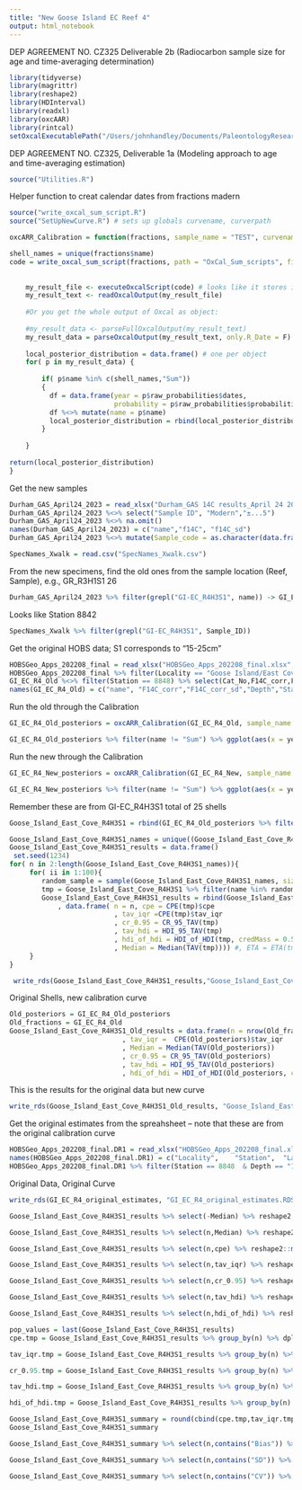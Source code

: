 ```yaml
---
title: "New Goose Island EC Reef 4"
output: html_notebook
---
```


DEP AGREEMENT NO. CZ325 Deliverable 2b (Radiocarbon sample size for age and time-averaging determination)
```r
library(tidyverse)
library(magrittr)
library(reshape2)
library(HDInterval)
library(readxl)
library(oxcAAR)
library(rintcal)
setOxcalExecutablePath("/Users/johnhandley/Documents/PaleontologyResearch/Oysters/HOBS/Contract work/OxCal/bin/OxCalMac")
```

DEP AGREEMENT NO. CZ325, Deliverable 1a (Modeling approach to age and time-averaging estimation)
```r
source("Utilities.R")
```


Helper function to creat calendar dates from fractions madern
```r
source("write_oxcal_sum_script.R")
source("SetUpNewCurve.R") # sets up globals curvename, curverpath

oxcARR_Calibration = function(fractions, sample_name = "TEST", curvename = "HOBS_14C_CalCurve_PredictedVals_20230524",curvepath = "/Users/johnhandley/Documents/PaleontologyResearch/Oysters/HOBS/Contract work/Comparisons/Kowalewski_NP/Curves/HOBS_14C_CalCurve_PredictedVals_20230524.14c"){

shell_names = unique(fractions$name)
code = write_oxcal_sum_script(fractions, path = "OxCal_Sum_scripts", filename = sample_name,curvename = curvename,curvepath = curvepath)
    
    
    my_result_file <- executeOxcalScript(code) # looks like it stores it in JSON
    my_result_text <- readOxcalOutput(my_result_file)
    
    #Or you get the whole output of Oxcal as object:
    
    #my_result_data <- parseFullOxcalOutput(my_result_text)
    my_result_data = parseOxcalOutput(my_result_text, only.R_Date = F)
    
    local_posterior_distribution = data.frame() # one per object
    for( p in my_result_data) {
      
        if( p$name %in% c(shell_names,"Sum"))
        {
          df = data.frame(year = p$raw_probabilities$dates,
                          probability = p$raw_probabilities$probabilities/sum( p$raw_probabilities$probabilities))
          df %<>% mutate(name = p$name)
          local_posterior_distribution = rbind(local_posterior_distribution, df)
        }
      
    }
    
return(local_posterior_distribution)
}
```

Get the new samples

```r
Durham_GAS_April24_2023 = read_xlsx("Durham_GAS 14C results_April 24 2023.xlsx", skip = 1)
Durham_GAS_April24_2023 %<>% select("Sample ID", "Modern","±...5")
Durham_GAS_April24_2023 %<>% na.omit()
names(Durham_GAS_April24_2023) = c("name","f14C", "f14C_sd")
Durham_GAS_April24_2023 %<>% mutate(Sample_code = as.character(data.frame(strsplit(name, " "))[1,]))
```

```r
SpecNames_Xwalk = read.csv("SpecNames_Xwalk.csv")
```

From the new  specimens, find the old ones from the sample location (Reef, Sample), e.g., GR_R3H1S1 26
```r
Durham_GAS_April24_2023 %>% filter(grepl("GI-EC_R4H3S1", name)) -> GI_EC_R4_New
```

Looks like Station 8842
```r
SpecNames_Xwalk %>% filter(grepl("GI-EC_R4H3S1", Sample_ID))
```

Get the original HOBS data; S1 corresponds to "15-25cm"
```r
HOBSGeo_Apps_202208_final = read_xlsx("HOBSGeo_Apps_202208_final.xlsx", sheet = "DR3", skip = 31 )
HOBSGeo_Apps_202208_final %>% filter(Locality == "Goose Island/East Cove" & Depth == "15-25cm") -> GI_EC_R4_Old
GI_EC_R4_Old %<>% filter(Station == 8848) %>% select(Cat_No,F14C_corr,F14C_corr_sd,Depth,Station)
names(GI_EC_R4_Old) = c("name", "F14C_corr","F14C_corr_sd","Depth","Station")
```

Run the old through the Calibration
```r
GI_EC_R4_Old_posteriors = oxcARR_Calibration(GI_EC_R4_Old, sample_name = "GI_EC_R4_Old")
```

```r
GI_EC_R4_Old_posteriors %>% filter(name != "Sum") %>% ggplot(aes(x = year, y = probability, color = name)) + geom_line(show.legend = FALSE) + xlim(c(1900,2020))
```

Run the new through the Calibration
```r
GI_EC_R4_New_posteriors = oxcARR_Calibration(GI_EC_R4_New, sample_name = "GI_EC_R4_New")
```

```r
GI_EC_R4_New_posteriors %>% filter(name != "Sum") %>% ggplot(aes(x = year, y = probability, color = name)) + geom_line(show.legend = FALSE)+ xlim(c(1950,2020))
```
Remember these are from GI-EC_R4H3S1
total of 25 shells
```r
Goose_Island_East_Cove_R4H3S1 = rbind(GI_EC_R4_Old_posteriors %>% filter(name != "Sum"),GI_EC_R4_New_posteriors %>% filter(name != "Sum"))
```

```r
Goose_Island_East_Cove_R4H3S1_names = unique((Goose_Island_East_Cove_R4H3S1  %>% select(name))$name) 
Goose_Island_East_Cove_R4H3S1_results = data.frame()
 set.seed(1234)
for( n in 2:length(Goose_Island_East_Cove_R4H3S1_names)){
     for( ii in 1:100){
        random_sample = sample(Goose_Island_East_Cove_R4H3S1_names, size = n, replace = FALSE)
        tmp = Goose_Island_East_Cove_R4H3S1 %>% filter(name %in% random_sample)
        Goose_Island_East_Cove_R4H3S1_results = rbind(Goose_Island_East_Cove_R4H3S1_results
            , data.frame( n = n, cpe = CPE(tmp)$cpe
                          , tav_iqr =CPE(tmp)$tav_iqr
                          , cr_0.95 = CR_95_TAV(tmp)
                          , tav_hdi = HDI_95_TAV(tmp)
                          , hdi_of_hdi = HDI_of_HDI(tmp, credMass = 0.5)
                          , Median = Median(TAV(tmp)))) #, ETA = ETA(tmp) ))
     }
}

```

```r
 write_rds(Goose_Island_East_Cove_R4H3S1_results,"Goose_Island_East_Cove_R4H3S1_results.RDS")
```
Original Shells, new calibration curve
```r
Old_posteriors = GI_EC_R4_Old_posteriors
Old_fractions = GI_EC_R4_Old
Goose_Island_East_Cove_R4H3S1_Old_results = data.frame(n = nrow(Old_fractions), cpe = CPE(Old_posteriors)$cpe
                            , tav_iqr =  CPE(Old_posteriors)$tav_iqr
                            , Median = Median(TAV(Old_posteriors))
                            , cr_0.95 = CR_95_TAV(Old_posteriors)
                            , tav_hdi = HDI_95_TAV(Old_posteriors)
                            , hdi_of_hdi = HDI_of_HDI(Old_posteriors, credMass = 0.5))
```
This is the results for the original data but new curve
```r
write_rds(Goose_Island_East_Cove_R4H3S1_Old_results, "Goose_Island_East_Cove_R4H3S1_Old_Data_New_Curve_results.RDS")
```


Get the original estimates from the spreahsheet -- note that these are from the original calibration curve
```r
HOBSGeo_Apps_202208_final.DR1 = read_xlsx("HOBSGeo_Apps_202208_final.xlsx", sheet = "DR1", skip = 21 )
names(HOBSGeo_Apps_202208_final.DR1) = c("Locality",	"Station",	"Lat",	"Lon",	"IGSN",	"Depth",	"N", "Median",	"Min",	"Max","IQR_AER",	"IQR_TAV",	"IQR_CPE")
HOBSGeo_Apps_202208_final.DR1 %>% filter(Station == 8848  & Depth == "15-25cm" ) %>% select(N, Median,IQR_TAV,IQR_CPE) %>% data.frame() -> GI_EC_R4_original_estimates

```
Original Data, Original Curve
```r
write_rds(GI_EC_R4_original_estimates, "GI_EC_R4_original_estimates.RDS")
```


```r
Goose_Island_East_Cove_R4H3S1_results %>% select(-Median) %>% reshape2::melt("n") %>% ggplot(aes(x = n, y = value)) + geom_jitter(width = 0.2) + geom_smooth(color = "orange") + facet_wrap(~variable) + ggtitle("New Goose Island/East Cove Reef 4")
```

```r
Goose_Island_East_Cove_R4H3S1_results %>% select(n,Median) %>% reshape2::melt("n") %>% ggplot(aes(x = n, y = value)) + geom_jitter(width = 0.2, alpha =0.1, size = 0.5) + geom_smooth(color = "orange") + geom_jitter(data = GI_EC_R4_original_estimates, aes(x = N, y = Median,color = "Original Curve"),  size = 2) + geom_point(data = Goose_Island_East_Cove_R4H3S1_Old_results, aes(x = n, y = Median, color = "New Curve"), size = 2) + ggtitle("New Goose Island/East Cove Reef 4") + ylab("Median")
```

```r
Goose_Island_East_Cove_R4H3S1_results %>% select(n,cpe) %>% reshape2::melt("n") %>% ggplot(aes(x = n, y = value)) + geom_jitter(width = 0.2, alpha =0.1, size = 0.5) + geom_smooth(color = "orange") + geom_point(data = GI_EC_R4_original_estimates, aes(x = N, y = IQR_CPE,color = "Original Curve"), size = 2)  + geom_point(data = Goose_Island_East_Cove_R4H3S1_Old_results, aes(x = n, y = cpe, color = "New Curve"), size = 2) + ggtitle("New Goose Island/East Cove Reef 4") + ylab("IQR_CPE")
```

```r
Goose_Island_East_Cove_R4H3S1_results %>% select(n,tav_iqr) %>% reshape2::melt("n") %>% ggplot(aes(x = n, y = value)) + geom_jitter(width = 0.2, alpha =0.1, size = 0.5) + geom_smooth(color = "orange") + geom_jitter(data = GI_EC_R4_original_estimates, aes(x = N, y = IQR_TAV,color = "Original Curve"),  size = 2) + geom_point(data = Goose_Island_East_Cove_R4H3S1_Old_results, aes(x = n, y = tav_iqr, color = "New Curve"), size = 2)  + ggtitle("New Goose Island/East Cove Reef 4") + ylab("IQR_TAV")
```

```r
Goose_Island_East_Cove_R4H3S1_results %>% select(n,cr_0.95) %>% reshape2::melt("n") %>% ggplot(aes(x = n, y = value)) + geom_jitter(width = 0.2, alpha =0.1, size = 0.5) + geom_smooth(color = "orange")  + geom_point(data = Goose_Island_East_Cove_R4H3S1_Old_results, aes(x = n, y = cr_0.95, color = "New Curve"), size = 2) + ggtitle("New Goose Island/East Cove Reef 4") + ylab("cr_0.95")
```


```r
Goose_Island_East_Cove_R4H3S1_results %>% select(n,tav_hdi) %>% reshape2::melt("n") %>% ggplot(aes(x = n, y = value)) + geom_jitter(width = 0.2, alpha =0.1, size = 0.5) + geom_smooth(color = "orange")  + geom_point(data = Goose_Island_East_Cove_R4H3S1_Old_results, aes(x = n, y = tav_hdi, color = "New Curve"), size = 2) + ggtitle("New Goose Island/East Cove Reef 4") + ylab("tav_hdi")
```

```r
Goose_Island_East_Cove_R4H3S1_results %>% select(n,hdi_of_hdi) %>% reshape2::melt("n") %>% ggplot(aes(x = n, y = value)) + geom_jitter(width = 0.2, alpha =0.1, size = 0.5) + geom_smooth(color = "orange")  + geom_point(data = Goose_Island_East_Cove_R4H3S1_Old_results, aes(x = n, y = hdi_of_hdi, color = "New Curve"), size = 2)  + ggtitle("New Goose Island/East Cove Reef 4") + ylab("hdi_of_hdi")
```




```r
pop_values = last(Goose_Island_East_Cove_R4H3S1_results)
cpe.tmp = Goose_Island_East_Cove_R4H3S1_results %>% group_by(n) %>% dplyr::summarize( cpe_Bias = Bias(cpe, pop_values$cpe), cpe_SD = StandardDeviation(cpe, pop_values$cpe), cpe_CV =  StandardDeviation(cpe, pop_values$cpe)/pop_values$cpe)

tav_iqr.tmp = Goose_Island_East_Cove_R4H3S1_results %>% group_by(n) %>% dplyr::summarize( tav_iqr_Bias = Bias(tav_iqr, pop_values$tav_iqr), tav_iqr_SD = StandardDeviation(tav_iqr, pop_values$tav_iqr), tav_iqr_CV =  StandardDeviation(tav_iqr, pop_values$tav_iqr)/pop_values$tav_iqr) %>% select(-n)

cr_0.95.tmp = Goose_Island_East_Cove_R4H3S1_results %>% group_by(n) %>% dplyr::summarize( cr_0.95_Bias = Bias(cr_0.95, pop_values$cr_0.95), cr_0.95_SD = StandardDeviation(cr_0.95, pop_values$cr_0.95), cr_0.95_CV =  StandardDeviation(cr_0.95, pop_values$cr_0.95)/pop_values$cr_0.95)%>% select(-n)

tav_hdi.tmp = Goose_Island_East_Cove_R4H3S1_results %>% group_by(n) %>% dplyr::summarize( tav_hdi_Bias = Bias(tav_hdi, pop_values$tav_hdi), tav_hdi_SD = StandardDeviation(tav_hdi, pop_values$tav_hdi), tav_hdi_CV =  StandardDeviation(tav_hdi, pop_values$tav_hdi)/pop_values$tav_hdi)%>% select(-n)

hdi_of_hdi.tmp = Goose_Island_East_Cove_R4H3S1_results %>% group_by(n) %>% dplyr::summarize( hdi_of_hdi_Bias = Bias(hdi_of_hdi, pop_values$hdi_of_hdi), hdi_of_hdi_SD = StandardDeviation(hdi_of_hdi, pop_values$hdi_of_hdi), hdi_of_hdi_CV =  StandardDeviation(hdi_of_hdi, pop_values$hdi_of_hdi)/pop_values$hdi_of_hdi)%>% select(-n)

Goose_Island_East_Cove_R4H3S1_summary = round(cbind(cpe.tmp,tav_iqr.tmp,cr_0.95.tmp,tav_hdi.tmp), 3)
Goose_Island_East_Cove_R4H3S1_summary
```

```r
Goose_Island_East_Cove_R4H3S1_summary %>% select(n,contains("Bias")) %>% melt("n") %>% ggplot(aes(x = n, y = value, color = variable)) + geom_line()+ ylab("Bias") + ggtitle("Goose Island/East Cove Reef 4")
```
```r
Goose_Island_East_Cove_R4H3S1_summary %>% select(n,contains("SD")) %>% melt("n") %>% ggplot(aes(x = n, y = value, color = variable)) + geom_line() + ylab("SD")+ ggtitle("Goose Island/East Cove Reef 4")
```

```r
Goose_Island_East_Cove_R4H3S1_summary %>% select(n,contains("CV")) %>% melt("n") %>% ggplot(aes(x = n, y = value, color = variable)) + geom_line()+ ylab("CV")+ ggtitle("Goose Island/East Cove Reef 4")
```
